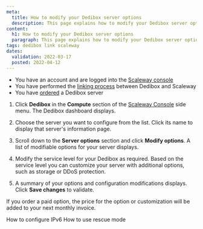 ```yaml
---
meta:
  title: How to modify your Dedibox server options
  description: This page explains how to modify your Dedibox server options
content:
  h1: How to modify your Dedibox server options
  paragraph: This page explains how to modify your Dedibox server options
tags: dedibox link scaleway
dates:
  validation: 2022-03-17
  posted: 2022-04-12
---
```


<Message type="requirement">

- You have an account and are logged into the [Scaleway console](https://console.scaleway.com) 
- You have performed the [linking process](/compute/dedibox/how-to/link-dedibox-account/) between Dedibox and Scaleway
- You have [ordered](/compute/dedibox/how-to/order-dedibox) a Dedibox server

</Message>

1. Click **Dedibox** in the **Compute** section of the [Scaleway Console](https://console.scaleway.com) side menu. The Dedibox dashboard displays.

2. Choose the server you want to configure from the list. Click its name to display that server's information page.

3. Scroll down to the **Server options** section and click **Modify options**.
  A list of modifiable options for your server displays. 

4. Modify the service level for your Dedibox as required. Based on the service level you can customize your server with additional options, such as storage or DDoS protection.
  <Lightbox src="scaleway-modify-options.webp" alt="" />

5. A summary of your options and configuration modifications displays. Click **Save changes** to validate.

  <Message type="important">

  If you order a paid option, the price for the option or customization will be added to your next monthly invoice.

  </Message>

 <Navigation title="See Also">
  <PreviousButton to="/compute/dedibox/how-to/configure-ipv6-dedibox">How to configure IPv6</PreviousButton>
  <NextButton to="/compute/dedibox/how-to/use-rescue-mode">How to use rescue mode</NextButton>
</Navigation>